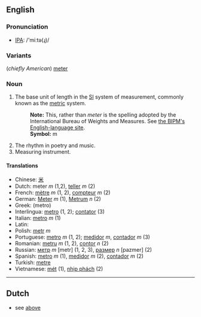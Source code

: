 ==English==
===Pronunciation===
*[[International Phonetic Alphabet|IPA]]: /'miːtə(ɻ)/
===Variants===
(''chiefly American'') [[meter]]
===Noun===
#The base unit of length in the [[SI]] system of measurement, commonly known as the [[metric]] system.
#:'''Note:''' This, rather than ''meter'' is the spelling adopted by the International Bureau of Weights and Measures.  See [http://www1.bipm.org/en/si/base_units/ the BIPM's English-language site].
#:'''Symbol:''' m
#The rhythm in poetry and music.
#Measuring instrument.

====Translations====
*Chinese: [[米]]
*Dutch: meter ''m'' (1,2), [[teller]] ''m'' (2)
*French: [[mètre]] ''m'' (1, 2), [[compteur]] ''m'' (2)
*German: [[Meter]] ''m'' (1), [[Metrum]] ''n'' (2)
*Greek: [[ ]] (metro)
*Interlingua: [[metro]] (1, 2); [[contator]] (3)
*Italian: [[metro]] ''m'' (1)
*Latin: [[]]
*Polish: [[metr]] ''m''
*Portuguese: [[metro]] ''m'' (1, 2); [[medidor]] ''m'', [[contador]] ''m'' (3)
*Romanian: [[metru]] ''m'' (1, 2), [[contor]] ''n'' (2)
*Russian: [[метр]] ''m'' [metr] (1, 2, 3), [[размер]] ''n'' [pazmer] (2)
*Spanish: [[metro]] ''m'' (1), [[medidor]] ''m'' (2), [[contador]] ''m'' (2)
*Turkish: [[metre]]
*Vietnamese: [[mét]] (1), [[nhịp phách]] (2)
----
==Dutch==

*see [[metre|above]]